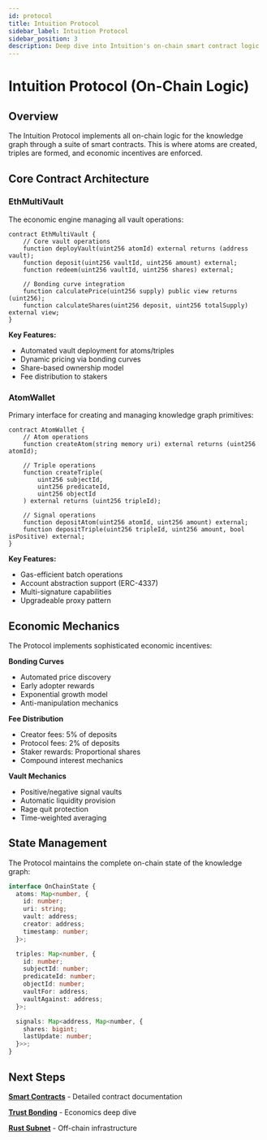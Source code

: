 ```yaml
---
id: protocol
title: Intuition Protocol
sidebar_label: Intuition Protocol
sidebar_position: 3
description: Deep dive into Intuition's on-chain smart contract logic
---
```


# Intuition Protocol (On-Chain Logic)

## Overview

The Intuition Protocol implements all on-chain logic for the knowledge graph through a suite of smart contracts. This is where atoms are created, triples are formed, and economic incentives are enforced.

## Core Contract Architecture

<div style={{
  backgroundColor: 'var(--ifm-background-surface-color)',
  border: '1px solid var(--ifm-color-emphasis-300)',
  borderRadius: '8px',
  padding: '1.5rem',
  margin: '1.5rem 0'
}}>

### **EthMultiVault**
The economic engine managing all vault operations:

```solidity
contract EthMultiVault {
    // Core vault operations
    function deployVault(uint256 atomId) external returns (address vault);
    function deposit(uint256 vaultId, uint256 amount) external;
    function redeem(uint256 vaultId, uint256 shares) external;

    // Bonding curve integration
    function calculatePrice(uint256 supply) public view returns (uint256);
    function calculateShares(uint256 deposit, uint256 totalSupply) external view;
}
```

**Key Features:**
- Automated vault deployment for atoms/triples
- Dynamic pricing via bonding curves
- Share-based ownership model
- Fee distribution to stakers

</div>

<div style={{
  backgroundColor: 'var(--ifm-background-surface-color)',
  border: '1px solid var(--ifm-color-emphasis-300)',
  borderRadius: '8px',
  padding: '1.5rem',
  margin: '1.5rem 0'
}}>

### **AtomWallet**
Primary interface for creating and managing knowledge graph primitives:

```solidity
contract AtomWallet {
    // Atom operations
    function createAtom(string memory uri) external returns (uint256 atomId);

    // Triple operations
    function createTriple(
        uint256 subjectId,
        uint256 predicateId,
        uint256 objectId
    ) external returns (uint256 tripleId);

    // Signal operations
    function depositAtom(uint256 atomId, uint256 amount) external;
    function depositTriple(uint256 tripleId, uint256 amount, bool isPositive) external;
}
```

**Key Features:**
- Gas-efficient batch operations
- Account abstraction support (ERC-4337)
- Multi-signature capabilities
- Upgradeable proxy pattern

</div>

## Economic Mechanics

The Protocol implements sophisticated economic incentives:

<div className="economic-grid">

<div className="uniform-card" style={{
  backgroundColor: 'var(--ifm-color-emphasis-50)',
  border: '1px solid var(--ifm-color-emphasis-200)',
  borderRadius: '6px',
  padding: '1rem'
}}>

**Bonding Curves**
- Automated price discovery
- Early adopter rewards
- Exponential growth model
- Anti-manipulation mechanics

</div>

<div className="uniform-card" style={{
  backgroundColor: 'var(--ifm-color-emphasis-50)',
  border: '1px solid var(--ifm-color-emphasis-200)',
  borderRadius: '6px',
  padding: '1rem'
}}>

**Fee Distribution**
- Creator fees: 5% of deposits
- Protocol fees: 2% of deposits
- Staker rewards: Proportional shares
- Compound interest mechanics

</div>

<div className="uniform-card" style={{
  backgroundColor: 'var(--ifm-color-emphasis-50)',
  border: '1px solid var(--ifm-color-emphasis-200)',
  borderRadius: '6px',
  padding: '1rem'
}}>

**Vault Mechanics**
- Positive/negative signal vaults
- Automatic liquidity provision
- Rage quit protection
- Time-weighted averaging

</div>

</div>

## State Management

The Protocol maintains the complete on-chain state of the knowledge graph:

```typescript
interface OnChainState {
  atoms: Map<number, {
    id: number;
    uri: string;
    vault: address;
    creator: address;
    timestamp: number;
  }>;

  triples: Map<number, {
    id: number;
    subjectId: number;
    predicateId: number;
    objectId: number;
    vaultFor: address;
    vaultAgainst: address;
  }>;

  signals: Map<address, Map<number, {
    shares: bigint;
    lastUpdate: number;
  }>>;
}
```

## Next Steps

<div className="economic-grid">

<div className="uniform-card" style={{
  border: '1px solid var(--ifm-color-emphasis-300)',
  borderRadius: '6px',
  padding: '1rem',
  backgroundColor: 'var(--ifm-background-color)'
}}>

**[Smart Contracts](/docs/developer-tools/contracts/contract-architecture)** - Detailed contract documentation

</div>

<div className="uniform-card" style={{
  border: '1px solid var(--ifm-color-emphasis-300)',
  borderRadius: '6px',
  padding: '1rem',
  backgroundColor: 'var(--ifm-background-color)'
}}>

**[Trust Bonding](/docs/developer-tools/contracts/trust-bonding)** - Economics deep dive

</div>

<div className="uniform-card" style={{
  border: '1px solid var(--ifm-color-emphasis-300)',
  borderRadius: '6px',
  padding: '1rem',
  backgroundColor: 'var(--ifm-background-color)'
}}>

**[Rust Subnet](./subnet)** - Off-chain infrastructure

</div>

</div>
